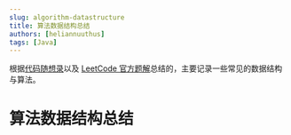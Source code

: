 ```yaml
---
slug: algorithm-datastructure
title: 算法数据结构总结
authors: [heliannuuthus]
tags: [Java]
---
```


根据[代码随想录](https://programmercarl.com/)以及 [LeetCode 官方题解](https://leetcode.cn/problemset/all/)总结的，主要记录一些常见的数据结构与算法。

<!-- truncate -->

# 算法数据结构总结


<Part1 />
<Part2 />
